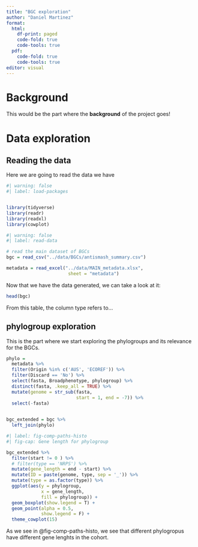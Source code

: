 ```yaml
---
title: "BGC exploration"
author: "Daniel Martinez"
format:
  html:
    df-print: paged
    code-fold: true
    code-tools: true
  pdf: 
    code-fold: true
    code-tools: true
editor: visual
---
```


# Background

This would be the part where the **background** of the project goes!

# Data exploration

## Reading the data

Here we are going to read the data we have

```r
#| warning: false
#| label: load-packages


library(tidyverse)
library(readr)
library(readxl)
library(cowplot)
```

```r
#| warning: false
#| label: read-data

# read the main dataset of BGCs
bgc = read_csv("../data/BGCs/antismash_summary.csv")

metadata = read_excel("../data/MAIN_metadata.xlsx", 
                       sheet = "metadata")
```

Now that we have the data generated, we can take a look at it:

```r
head(bgc)
```

From this table, the column type refers to...

## phylogroup exploration

This is the part where we start exploring the phylogroups and its relevance for the BGCs.

```r
phylo = 
  metadata %>% 
  filter(Origin %in% c('AUS', 'ECOREF')) %>% 
  filter(Discard == 'No') %>% 
  select(fasta, Broadphenotype, phylogroup) %>% 
  distinct(fasta, .keep_all = TRUE) %>% 
  mutate(genome = str_sub(fasta, 
                          start = 1, end = -7)) %>% 
  select(-fasta)
  

bgc_extended = bgc %>% 
  left_join(phylo) 
```

```r
#| label: fig-comp-paths-histo
#| fig-cap: Gene length for phylogroup

bgc_extended %>% 
  filter(start != 0 ) %>%
  # filter(type == 'NRPS') %>% 
  mutate(gene_length = end - start) %>% 
  mutate(ID = paste(genome, type, sep = '_')) %>% 
  mutate(type = as.factor(type)) %>% 
  ggplot(aes(y = phylogroup, 
             x = gene_length, 
             fill = phylogroup)) +
  geom_boxplot(show.legend = T) +
  geom_point(alpha = 0.5,
             show.legend = F) +
  theme_cowplot(15)
```

As we see in @fig-comp-paths-histo, we see that different phylogropus have different gene lenghts in the cohort.
